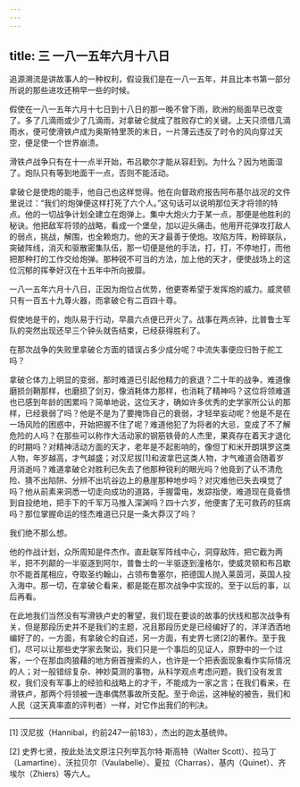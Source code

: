 ```yaml
---
---
---
```

title: 三 一八一五年六月十八日
---




追源溯流是讲故事人的一种权利，假设我们是在一八一五年，并且比本书第一部分所说的那些进攻还稍早一些的时候。

假使在一八一五年六月十七日到十八日的那一晚不曾下雨，欧洲的局面早已改变了。多了几滴雨或少了几滴雨，对拿破仑就成了胜败存亡的关键。上天只须借几滴雨水，便可使滑铁卢成为奥斯特里茨的末日，一片薄云违反了时令的风向穿过天空，便足使一个世界崩溃。

滑铁卢战争只有在十一点半开始，布吕歇尔才能从容赶到。为什么？因为地面湿了。炮队只有等到地面干一点，否则不能活动。

拿破仑是使炮的能手，他自己也这样觉得。他在向督政府报告阿布基尔战况的文件里说过：“我们的炮弹便这样打死了六个人。”这句话可以说明那位天才将领的特点。他的一切战争计划全建立在炮弹上。集中大炮火力于某一点，那便是他胜利的秘诀。他把敌军将领的战略，看成一个堡垒，加以迎头痛击。他用开花弹攻打敌人的弱点，挑战，解围，也全赖炮力。他的天才最善于使炮。攻陷方阵，粉碎联队，突破阵线，消灭和驱散密集队伍，那一切便是他的手法，打，打，不停地打，而他把那种打的工作交给炮弹。那种锐不可当的方法，加上他的天才，便使战场上的这位沉郁的挥拳好汉在十五年中所向披靡。

一八一五年六月十八日，正因为炮位占优势，他更寄希望于发挥炮的威力。威灵顿只有一百五十九尊火器，而拿破仑有二百四十尊。

假使地是干的，炮队易于行动，早晨六点便已开火了。战事在两点钟，比普鲁士军队的突然出现还早三个钟头就告结束，已经获得胜利了。

在那次战争的失败里拿破仑方面的错误占多少成分呢？中流失事便应归咎于舵工吗？

拿破仑体力上明显的变弱，那时难道已引起他精力的衰退？二十年的战争，难道像磨损剑鞘那样，也磨损了剑刃，像消耗体力那样，也消耗了精神吗？这位将领难道也已感到年龄的困累吗？简单地说，这位天才，确如许多优秀的史学家所公认的那样，已经衰弱了吗？他是不是为了要掩饰自己的衰弱，才轻举妄动呢？他是不是在一场风险的困惑中，开始把握不住了呢？难道他犯了为将者的大忌，变成了不了解危险的人吗？在那些可以称作大活动家的钢筋铁骨的人杰里，果真存在着天才退化的时期吗？对精神活动方面的天才，老年是不起影响的，像但丁和米开朗琪罗这类人物，年岁越高，才气越盛；对汉尼拔[1]和波拿巴这类人物，才气难道会随着岁月消逝吗？难道拿破仑对胜利已失去了他那种锐利的眼光吗？他竟到了认不清危险、猜不出陷阱、分辨不出坑谷边上的悬崖那种地步吗？对灾难他已失去嗅觉了吗？他从前素来洞悉一切走向成功的道路，手握雷电，发踪指使，难道现在竟昏愦到自投绝地，把手下的千军万马推入深渊吗？四十六岁，他便害了无可救药的狂病吗？那位掌握命运的怪杰难道已只是一条大莽汉了吗？

我们绝不那么想。

他的作战计划，众所周知是件杰作。直赴联军阵线中心，洞穿敌阵，把它截为两半，把不列颠的一半驱逐到阿尔，普鲁士的一半驱逐到潼格尔，使威灵顿和布吕歇尔不能首尾相应，夺取圣约翰山，占领布鲁塞尔，把德国人抛入莱茵河，英国人投入海中。那一切，在拿破仑看来，都是能在那次战争中实现的。至于以后的事，以后再看。

在此地我们当然没有写滑铁卢史的奢望，我们现在要谈的故事的伏线和那次战争有关，但是那段历史并不是我们的主题，况且那段历史是已经编好了的，洋洋洒洒地编好了的，一方面，有拿破仑的自述，另一方面，有史界七贤[2]的著作。至于我们，尽可以让那些史学家去聚讼，我们只是一个事后的见证人，原野中的一个过客，一个在那血肉狼藉的地方俯首搜索的人，也许是一个把表面现象看作实际情况的人；对一般错综复杂、神妙莫测的事物，从科学观点考虑问题，我们没有发言权，我们没有军事上的经验和战略上的才干，不能成为一家之言；在我们看来，在滑铁卢，那两个将领被一连串偶然事故所支配。至于命运，这神秘的被告，我们和人民（这天真率直的评判者）一样，对它作出我们的判决。



* * *



[1] 汉尼拔（Hannibal，约前247—前183），杰出的迦太基统帅。

[2] 史界七贤，按此处法文原注只列举瓦尔特·斯高特（Walter Scott）、拉马丁（Lamartine）、沃拉贝尔（Vaulabelle）、夏拉（Charras）、基内（Quinet）、齐埃尔（Zhiers）等六人。